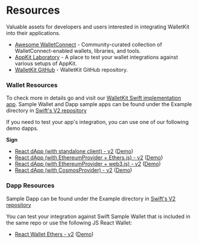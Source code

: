 # Resources

Valuable assets for developers and users interested in integrating WalletKit into their applications.

- [Awesome WalletConnect](https://github.com/WalletConnect/awesome-walletconnect) - Community-curated collection of WalletConnect-enabled wallets, libraries, and tools.
- [AppKit Laboratory](http://appkit-lab.reown.com/) - A place to test your wallet integrations against various setups of AppKit.
- [WalletKit GitHub](https://github.com/WalletConnect/walletconnect-monorepo/tree/v2.0/packages/web3wallet) - WalletKit GitHub repository.

### Wallet Resources

To check more in details go and visit our [WalletKit Swift implementation app](https://github.com/WalletConnect/WalletConnectSwiftV2/tree/main/Example/WalletApp). Sample Wallet and Dapp sample apps can be found under the Example directory in [Swift's V2 repository](https://github.com/WalletConnect/WalletConnectSwiftV2/tree/main/Example)

If you need to test your app's integration, you can use one of our following demo dapps.

**Sign**

- [React dApp (with standalone client) - v2](https://github.com/WalletConnect/web-examples/tree/main/advanced/dapps/react-dapp-v2) ([Demo](https://react-app.walletconnect.com/))
- [React dApp (with EthereumProvider + Ethers.js) - v2](https://github.com/WalletConnect/web-examples/tree/main/advanced/dapps/react-dapp-v2-with-ethers) ([Demo](https://react-dapp-v2-with-ethers.vercel.app/))
- [React dApp (with EthereumProvider + web3.js) - v2](https://github.com/WalletConnect/web-examples/tree/main/advanced/dapps/react-dapp-v2-with-web3js) ([Demo](https://react-dapp-v2-with-web3js.vercel.app/))
- [React dApp (with CosmosProvider) - v2](https://github.com/WalletConnect/web-examples/tree/main/advanced/dapps/react-dapp-v2-cosmos-provider) ([Demo](https://react-dapp-v2-cosmos-provider.vercel.app/))

### Dapp Resources

Sample Dapp can be found under the Example directory in [Swift's V2 repository](https://github.com/WalletConnect/WalletConnectSwiftV2/tree/main/Example)

You can test your integration against Swift Sample Wallet that is included in the same repo or use the following JS React Wallet:

- [React Wallet Ethers - v2](https://github.com/WalletConnect/web-examples/tree/main/advanced/wallets/react-wallet-v2) ([Demo](https://react-wallet.walletconnect.com/))

